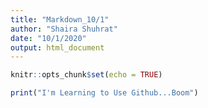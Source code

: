 ```yaml
---
title: "Markdown_10/1"
author: "Shaira Shuhrat"
date: "10/1/2020"
output: html_document
---
```


```r
knitr::opts_chunk$set(echo = TRUE)
```


```r

print("I'm Learning to Use Github...Boom")

```